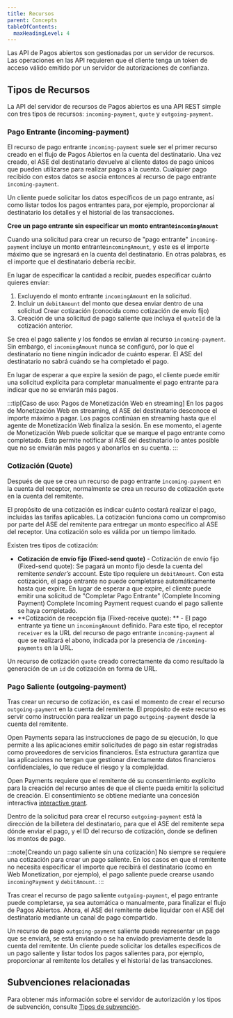 ```yaml
---
title: Recursos
parent: Concepts
tableOfContents:
  maxHeadingLevel: 4
---
```



Las API de Pagos abiertos son gestionadas por un servidor de recursos. Las operaciones en las API requieren que el cliente tenga un token de acceso válido emitido por un servidor de autorizaciones de confianza.

## Tipos de Recursos

La API del servidor de recursos de Pagos abiertos es una API REST simple con tres tipos de recursos: `incoming-payment`, `quote` y `outgoing-payment`.

### Pago Entrante (incoming-payment)

El recurso de pago entrante `incoming-payment` suele ser el primer recurso creado en el flujo de Pagos Abiertos en la cuenta del destinatario. Una vez creado, el ASE del destinatario devuelve al cliente datos de pago únicos que pueden utilizarse para realizar pagos a la cuenta. Cualquier pago recibido con estos datos se asocia entonces al recurso de pago entrante `incoming-payment`.

Un cliente puede solicitar los datos específicos de un pago entrante, así como listar todos los pagos entrantes para, por ejemplo, proporcionar al destinatario los detalles y el historial de las transacciones.

**Cree un pago entrante sin especificar un monto entrante`incomingAmount`**

Cuando una solicitud para crear un recurso de "pago entrante" `incoming-payment` incluye un monto entrante`incomingAmount`, y este es el importe máximo que se ingresará en la cuenta del destinatario. En otras palabras, es el importe que el destinatario debería recibir.

En lugar de especificar la cantidad a recibir, puedes especificar cuánto quieres enviar:

1. Excluyendo el monto entrante `incomingAmount` en la solicitud.
2. Incluir un `debitAmount` del monto que desea enviar dentro de una solicitud <LinkOut href="https://openpayments.dev/apis/resource-server/operations/create-quote/">Crear cotización</LinkOut> (conocida como cotización de envío fijo)
3. Creación de una solicitud de pago saliente que incluya el `quoteId` de la cotización anterior.

Se crea el pago saliente y los fondos se envían al recurso `incoming-payment`. Sin embargo, el `incomingAmount` nunca se configuró, por lo que el destinatario no tiene ningún indicador de cuánto esperar. El ASE del destinatario no sabrá cuándo se ha completado el pago.

En lugar de esperar a que expire la sesión de pago, el cliente puede emitir una solicitud explícita para <LinkOut href='https://openpayments.dev/apis/resource-server/operations/complete-incoming-payment/'>completar manualmente el pago entrante</LinkOut> para indicar que no se enviarán más pagos.

:::tip[Caso de uso: Pagos de Monetización Web en streaming]
En los pagos de Monetización Web en streaming, el ASE del destinatario desconoce el importe máximo a pagar. Los pagos continúan en streaming hasta que el agente de Monetización Web finaliza la sesión. En ese momento, el agente de Monetización Web puede solicitar que se marque el pago entrante como completado. Esto permite notificar al ASE del destinatario lo antes posible que no se enviarán más pagos y abonarlos en su cuenta.
:::

### Cotización (Quote)

Después de que se crea un recurso de pago entrante `incoming-payment` en la cuenta del receptor, normalmente se crea un recurso de cotización `quote` en la cuenta del remitente.

El propósito de una cotización es indicar cuánto costará realizar el pago, incluidas las tarifas aplicables. La cotización funciona como un compromiso por parte del ASE del remitente para entregar un monto específico al ASE del receptor. Una cotización solo es válida por un tiempo limitado.

Existen tres tipos de cotización:

- **Cotización de envío fijo (Fixed-send quote)** - Cotización de envío fijo (Fixed-send quote): Se pagará un monto fijo desde la cuenta del remitente _sender’s_ account. Este tipo requiere un `debitAmount`. Con esta cotización, el pago entrante no puede completarse automáticamente hasta que expire. En lugar de esperar a que expire, el cliente puede emitir una solicitud de "Completar Pago Entrante" (Complete Incoming Payment) <LinkOut href='https://openpayments.dev/apis/resource-server/operations/complete-incoming-payment/'>Complete Incoming Payment request</LinkOut> cuando el pago saliente se haya completado.
- **Cotización de recepción fija (Fixed-receive quote): ** - El pago entrante ya tiene un `incomingAmount` definido. Para este tipo, el receptor  `receiver` es la URL del recurso de pago entrante `incoming-payment` al que se realizará el abono, indicada por la presencia de `/incoming-payments` en la URL.

Un recurso de cotización `quote` creado correctamente da como resultado la generación de un  `id` de cotización en forma de URL.

### Pago Saliente (outgoing-payment)

Tras crear un recurso de cotización, es casi el momento de crear el recurso `outgoing-payment` en la cuenta del remitente. El propósito de este recurso es servir como instrucción para realizar un pago `outgoing-payment` desde la cuenta del remitente.

Open Payments separa las instrucciones de pago de su ejecución, lo que permite a las aplicaciones emitir solicitudes de pago sin estar registradas como proveedores de servicios financieros. Esta estructura garantiza que las aplicaciones no tengan que gestionar directamente datos financieros confidenciales, lo que reduce el riesgo y la complejidad.

Open Payments requiere que el remitente dé su consentimiento explícito para la creación del recurso antes de que el cliente pueda emitir la solicitud de creación. El consentimiento se obtiene mediante una concesión interactiva [interactive grant](/concepts/auth/#outgoing-payment).

Dentro de la solicitud para crear el recurso `outgoing-payment` está la dirección de la billetera del destinatario, para que el ASE del remitente sepa dónde enviar el pago, y el ID del recurso de cotización, donde se definen los montos de pago.

:::note[Creando un pago saliente sin una cotización]
No siempre se requiere una cotización para crear un pago saliente. En los casos en que el remitente no necesita especificar el importe que recibirá el destinatario (como en <LinkOut href='https://webmonetization.org'>Web Monetization</LinkOut>, por ejemplo), el pago saliente puede crearse usando `incomingPayment` y `debitAmount`.
:::

Tras crear el recurso de pago saliente `outgoing-payment`, el pago entrante puede completarse, ya sea automática o manualmente, para finalizar el flujo de Pagos Abiertos. Ahora, el ASE del remitente debe liquidar con el ASE del destinatario mediante un canal de pago compartido.

Un recurso de pago `outgoing-payment` saliente puede representar un pago que se enviará, se está enviando o se ha enviado previamente desde la cuenta del remitente. Un cliente puede solicitar los detalles específicos de un pago saliente y listar todos los pagos salientes para, por ejemplo, proporcionar al remitente los detalles y el historial de las transacciones.

## Subvenciones relacionadas

Para obtener más información sobre el servidor de autorización y los tipos de subvención, consulte [Tipos de subvención](/concepts/auth/#grant-types).
